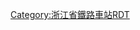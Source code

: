 <noinclude>{{BS-map
| title = 鳌江站站线布置图
| map = </noinclude>
\\\tCONTg\tCONTg\~~ ~~ ~~[[温福铁路]]往[[温州南站|温州南]]
\\\tSTRe\tSTRe\
\\\STRg\STRf\
\\\STR+c2\ABZg3\
\\\ABZg+1\STR+c4\
\\STRc2\ABZg3\STR\
\\STRc2\STR3+1\STR+c4\STR\\
\STRc2\ABZ1+3f\STRc4!~STRc2\ABZg3\ABZg2\STRc3\
STR+1\STR+c4\STR+1\STR+c4\STR+c1\STR+4
STR\STR+BSl\STR+BSr\STR\STR\STR+BSl!~num1l~~ ~~1站台
STR\STR+BSl\STR+BSr\STR\STR\STR+BSl
STR\STR+BSl\STR+BSr!~num2r\STR\STR\STR+BSl~~ ~~2站台
STR\STR+BSl\STR+BSr\STR\STR\STR+BSl
STR\STR+BSl!~num3l\STR+BSr\STR\STR\STR+BSl~~ ~~3站台
STR\STR+BSl\STR+BSr\STR\STR\STR+BSl
STR2\STR+c3\STR\STR\STR+c2\STR3
\STRc1\ABZ2+4g\STR+c3\STR\ABZg+1\STRc4\
\STRc1\ABZg+4\STR+c2\ABZg3\
\\ABZg2\ABZg+1!~STRc3\STR+c4\
\\STR+c1\ABZg+4\STR\
LCONTg\\STR\ABZg2\STR+c3\~~ ~~ ~~往[[货场]]
STR2\STRc3\STR+c2\ABZg3!~STRc1\ABZg+4\
STRc1\STR2+4\ABZg+1!~STRc3\STR+c4\STR\
\STRc1\ABZg+4\STR\STR\
\\\tSTRa\tSTRa\tSTRa\\
\\\tSTRe\tSTRe\tSTRe\\
\\\ENDE@F\STRg\STRf\\
\\\\CONTf\CONTf\\~~ ~~ ~~[[温福铁路]]往[[福州站|福州]]
<noinclude>}}

{{Rdt intro|[[鳌江站]]}}

[[Category:浙江省鐵路車站RDT]]

</noinclude>